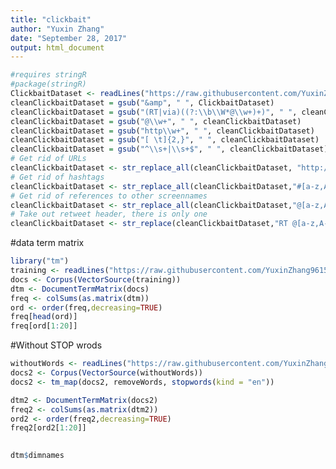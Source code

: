 ```yaml
---
title: "clickbait"
author: "Yuxin Zhang"
date: "September 28, 2017"
output: html_document
---
```


```r
#requires stringR
#package(stringR)
ClickbaitDataset <- readLines("https://raw.githubusercontent.com/YuxinZhang9615/DS310_clickbait_group1/master/instances_train.jsonl")
cleanClickbaitDataset = gsub("&amp", " ", ClickbaitDataset)
cleanClickbaitDataset = gsub("(RT|via)((?:\\b\\W*@\\w+)+)", " ", cleanClickbaitDataset)
cleanClickbaitDataset = gsub("@\\w+", " ", cleanClickbaitDataset)
cleanClickbaitDataset = gsub("http\\w+", " ", cleanClickbaitDataset)
cleanClickbaitDataset = gsub("[ \t]{2,}", " ", cleanClickbaitDataset)
cleanClickbaitDataset = gsub("^\\s+|\\s+$", " ", cleanClickbaitDataset) 
# Get rid of URLs
cleanClickbaitDataset <- str_replace_all(cleanClickbaitDataset, "http://t.co/[a-z,A-Z,0-9]*{8}"," ")
# Get rid of hashtags
cleanClickbaitDataset <- str_replace_all(cleanClickbaitDataset,"#[a-z,A-Z]*"," ")
# Get rid of references to other screennames
cleanClickbaitDataset <- str_replace_all(cleanClickbaitDataset,"@[a-z,A-Z]*"," ")  
# Take out retweet header, there is only one
cleanClickbaitDataset <- str_replace(cleanClickbaitDataset,"RT @[a-z,A-Z]*: "," ")
```


#data term matrix
```r
library("tm")
training <- readLines("https://raw.githubusercontent.com/YuxinZhang9615/DS310_clickbait_group1/master/instances_train.jsonl")
docs <- Corpus(VectorSource(training))
dtm <- DocumentTermMatrix(docs)
freq <- colSums(as.matrix(dtm))
ord <- order(freq,decreasing=TRUE)
freq[head(ord)]
freq[ord[1:20]]


```

#Without STOP wrods
```r
withoutWords <- readLines("https://raw.githubusercontent.com/YuxinZhang9615/DS310_clickbait_group1/master/instances_train.jsonl")
docs2 <- Corpus(VectorSource(withoutWords))
docs2 <- tm_map(docs2, removeWords, stopwords(kind = "en"))

dtm2 <- DocumentTermMatrix(docs2)
freq2 <- colSums(as.matrix(dtm2))
ord2 <- order(freq2,decreasing=TRUE)
freq2[ord2[1:20]]
 
```

```r
dtm$dimnames
```

